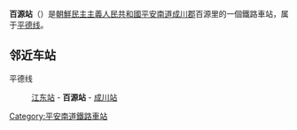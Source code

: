 {{unreferenced|time=2015-01-29T16:39:08+00:00}}
{{朝鮮半島車站資訊
|公司色 = blue
|文字色 = 
|站名 = 百源站
|圖片 = 
|pxl = 
|圖片說明 =
|前一站 = [[江东站_(平壤市)|江东]]
|前一站距離 = 8.0
|後一站距離 = 9.2
|後一站 = [[成川站|成川]]
|所屬路線 = [[平德线|平德线]]
|距離 = 72.1
|起點站 = [[平壤站|平壤]]
|諺文 = 백원역
|朝鮮漢字 = 百源驛
|文觀部式 = Baegwon-yeok
|馬-賴式 = Paegwŏn-yŏk
|副站名 = 
|車站編號 = 
|停站路線數 = 
|所屬公司 = [[朝鮮民主主義人民共和國鐵道省|朝鮮民主主義人民共和國鐵道省]]
|所在地 =[[平安南道|平安南道]][[成川郡|成川郡]]百源里
|車站構造 = 地面车站
|月台配置 = 
|啟用年月日 =
|廢站年月日 = 
|上下車人次 = 
|統計年度 = 
|轉車 = 
|備註 = 
|全寬備註 = 
}}

'''百源站'''（{{lang-ko|백원역}}）是[[朝鮮民主主義人民共和國|朝鮮民主主義人民共和國]][[平安南道|平安南道]][[成川郡|成川郡]]百源里的一個鐵路車站，属于[[平德线|平德线]]。

==邻近车站==
平德线
:[[江东站_(平壤市)|江东站]] - '''百源站''' - [[成川站|成川站]]

{{朝鲜铁路小作品}}

{{平德线}}

[[Category:平安南道鐵路車站|Category:平安南道鐵路車站]]